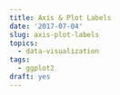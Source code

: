 ```yaml
---
title: Axis & Plot Labels
date: '2017-07-04'
slug: axis-plot-labels
topics:
  - data-visualization
tags:
  - ggplot2
draft: yes
---
```



